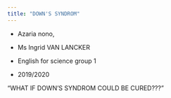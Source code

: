```yaml
---
title: "DOWN'S SYNDROM"
---
```




- Azaria nono, 

- Ms Ingrid VAN LANCKER 

- English for science group 1 

- 2019/2020 








 "WHAT IF DOWN'S SYNDROM COULD BE CURED???"
